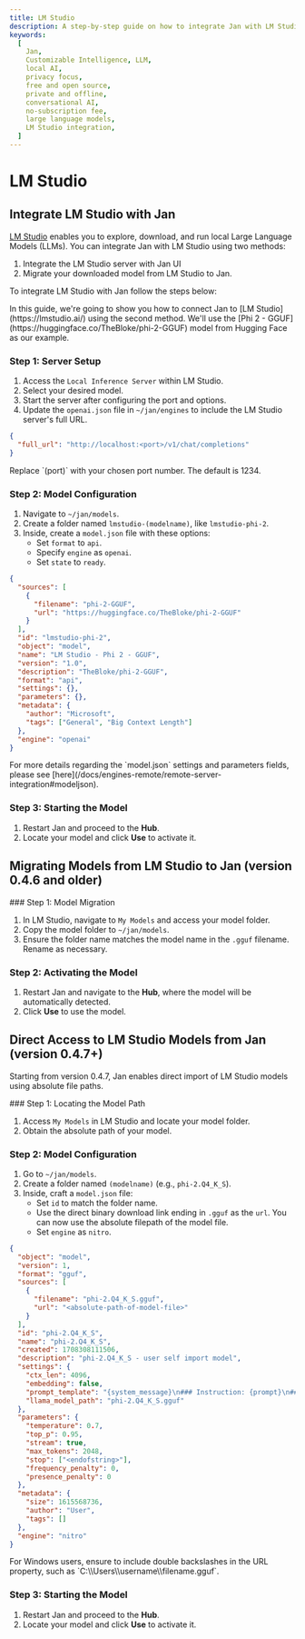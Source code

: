 ```yaml
---
title: LM Studio
description: A step-by-step guide on how to integrate Jan with LM Studio.
keywords:
  [
    Jan,
    Customizable Intelligence, LLM,
    local AI,
    privacy focus,
    free and open source,
    private and offline,
    conversational AI,
    no-subscription fee,
    large language models,
    LM Studio integration,
  ]
---
```



# LM Studio

## Integrate LM Studio with Jan

[LM Studio](https://lmstudio.ai/) enables you to explore, download, and run local Large Language Models (LLMs). You can integrate Jan with LM Studio using two methods:

1. Integrate the LM Studio server with Jan UI
2. Migrate your downloaded model from LM Studio to Jan.

To integrate LM Studio with Jan follow the steps below:

<Callout type="info">
  In this guide, we're going to show you how to connect Jan to [LM Studio](https://lmstudio.ai/) using the second method. We'll use the [Phi 2 - GGUF](https://huggingface.co/TheBloke/phi-2-GGUF) model from Hugging Face as our example.
</Callout>

<Steps>

### Step 1: Server Setup

1. Access the `Local Inference Server` within LM Studio.
2. Select your desired model.
3. Start the server after configuring the port and options.
4. Update the `openai.json` file in `~/jan/engines` to include the LM Studio server's full URL.

```json ~/jan/engines/openai.json
{
  "full_url": "http://localhost:<port>/v1/chat/completions"
}
```

<Callout type="info">
  Replace `(port)` with your chosen port number. The default is 1234.
</Callout>


### Step 2: Model Configuration

1. Navigate to `~/jan/models`.
2. Create a folder named `lmstudio-(modelname)`, like `lmstudio-phi-2`.
3. Inside, create a `model.json` file with these options:
    - Set `format` to `api`.
    - Specify `engine` as `openai`.
    - Set `state` to `ready`.

```json ~/jan/models/lmstudio-phi-2/model.json
{
  "sources": [
    {
      "filename": "phi-2-GGUF",
      "url": "https://huggingface.co/TheBloke/phi-2-GGUF"
    }
  ],
  "id": "lmstudio-phi-2",
  "object": "model",
  "name": "LM Studio - Phi 2 - GGUF",
  "version": "1.0",
  "description": "TheBloke/phi-2-GGUF",
  "format": "api",
  "settings": {},
  "parameters": {},
  "metadata": {
    "author": "Microsoft",
    "tags": ["General", "Big Context Length"]
  },
  "engine": "openai"
}
```

<Callout type="info">
  For more details regarding the `model.json` settings and parameters fields, please see [here](/docs/engines-remote/remote-server-integration#modeljson).
</Callout>

### Step 3: Starting the Model

1. Restart Jan and proceed to the **Hub**.
2. Locate your model and click **Use** to activate it.

</Steps>

## Migrating Models from LM Studio to Jan (version 0.4.6 and older)

<Steps>
### Step 1: Model Migration

1. In LM Studio, navigate to `My Models` and access your model folder.
2. Copy the model folder to `~/jan/models`.
3. Ensure the folder name matches the model name in the `.gguf` filename. Rename as necessary.

### Step 2: Activating the Model

1. Restart Jan and navigate to the **Hub**, where the model will be automatically detected.
2. Click **Use** to use the model.

</Steps>

## Direct Access to LM Studio Models from Jan (version 0.4.7+)

Starting from version 0.4.7, Jan enables direct import of LM Studio models using absolute file paths.

<Steps>
### Step 1: Locating the Model Path

1. Access `My Models` in LM Studio and locate your model folder.
2. Obtain the absolute path of your model.

### Step 2: Model Configuration

1. Go to `~/jan/models`.
2. Create a folder named `(modelname)` (e.g., `phi-2.Q4_K_S`).
3. Inside, craft a `model.json` file:
    - Set `id` to match the folder name.
    - Use the direct binary download link ending in `.gguf` as the `url`. You can now use the absolute filepath of the model file.
    - Set `engine` as `nitro`.

```json
{
  "object": "model",
  "version": 1,
  "format": "gguf",
  "sources": [
    {
      "filename": "phi-2.Q4_K_S.gguf",
      "url": "<absolute-path-of-model-file>"
    }
  ],
  "id": "phi-2.Q4_K_S",
  "name": "phi-2.Q4_K_S",
  "created": 1708308111506,
  "description": "phi-2.Q4_K_S - user self import model",
  "settings": {
    "ctx_len": 4096,
    "embedding": false,
    "prompt_template": "{system_message}\n### Instruction: {prompt}\n### Response:",
    "llama_model_path": "phi-2.Q4_K_S.gguf"
  },
  "parameters": {
    "temperature": 0.7,
    "top_p": 0.95,
    "stream": true,
    "max_tokens": 2048,
    "stop": ["<endofstring>"],
    "frequency_penalty": 0,
    "presence_penalty": 0
  },
  "metadata": {
    "size": 1615568736,
    "author": "User",
    "tags": []
  },
  "engine": "nitro"
}
```

<Callout type="warning">
  For Windows users, ensure to include double backslashes in the URL property, such as `C:\\Users\\username\\filename.gguf`.
</Callout>

### Step 3: Starting the Model

1. Restart Jan and proceed to the **Hub**.
2. Locate your model and click **Use** to activate it.
</Steps>